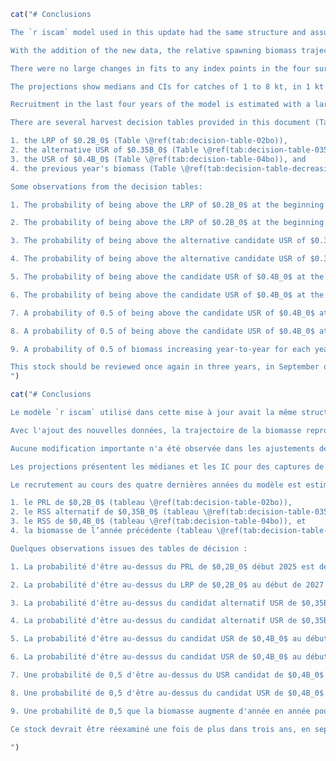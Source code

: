```r
cat("# Conclusions

The `r iscam` model used in this update had the same structure and assumptions as the model used in the `r ca`. New data added were commercial catch for 2022 and 2023, new survey index points, and new Discard CPUE index points. The growth parameters, estimated outside the `r iscam` framework, changed by a very small amount, which did not affect the model estimates.

With the addition of the new data, the relative spawning biomass trajectory from `r start_catch_yr`--2021 remained largely unchanged from the `r ca`, although the initial biomass, $B_0$, and the absolute spawning biomass values were estimated to be slightly lower in this update than in the `r ca`.

There were no large changes in fits to any index points in the four survey indices and the `r dcpue`. Three of the synoptic survey indices had one new index point added each (the `r hsmas` has a terminal year of 2003 and was not updated), and the `r dcpue` had two new index points added (2022 and 2023) since it is based on commercial catch.

The projections show medians and CIs for catches of 1 to 8 kt, in 1 kt increments (Figures \@ref(fig:fig-rel-biomass-proj) and \@ref(fig:fig-rel-biomass-proj-closeup)). The figure shows that for catch values of 1--6 kt the median of projected biomass is expected to increase to 2027. For catch values of 7--8 kt the median of projected biomass is expected to remain flat, and remain below the USR of $0.4B_0$.

Recruitment in the last four years of the model is estimated with a large degree of uncertainty (Figure \@ref(fig:fig-base-recr)). This is due to the lack of new ages being included in the model for 2022 and 2023. We expect new age composition data to be available for the next update to this assessment.

There are several harvest decision tables provided in this document (Tables \@ref(tab:decision-table-02bo)--\@ref(tab:decision-table-decreasing-biomass)) which, for 8 different catch levels from 1 kt to 8 kt, give the probabilities of the projected relative biomass being above:

1. the LRP of $0.2B_0$ (Table \@ref(tab:decision-table-02bo)),
2. the alternative USR of $0.35B_0$ (Table \@ref(tab:decision-table-035bo)),
3. the USR of $0.4B_0$ (Table \@ref(tab:decision-table-04bo)), and
4. the previous year's biomass (Table \@ref(tab:decision-table-decreasing-biomass)).

Some observations from the decision tables:

1. The probability of being above the LRP of $0.2B_0$ at the beginning of 2025 is 0.99 if the highest catch level of 8 kt is caught in 2024 (Table \@ref(tab:decision-table-02bo)),

2. The probability of being above the LRP of $0.2B_0$ at the beginning of 2027 is 0.98 if the highest catch level of 8 kt is caught each year from `r end_yr + 1` to `r end_yr + base_model$proj$num.projyrs` (Table \@ref(tab:decision-table-02bo)),

3. The probability of being above the alternative candidate USR of $0.35B_0$ at the beginning of 2025 is 0.61 if the highest catch level of 8 kt is caught in 2024 (Table \@ref(tab:decision-table-035bo)),

4. The probability of being above the alternative candidate USR of $0.35B_0$ at the beginning of 2027 is 0.60 if the highest catch level of 8 kt is caught each year from `r end_yr + 1` to `r end_yr + base_model$proj$num.projyrs` (Table \@ref(tab:decision-table-035bo)),

5. The probability of being above the candidate USR of $0.4B_0$ at the beginning of 2025 is 0.37 if the highest catch level of 8 kt is caught in 2024 (Table \@ref(tab:decision-table-04bo)),

6. The probability of being above the candidate USR of $0.4B_0$ at the beginning of 2027 is 0.42 if the highest catch level of 8 kt is caught each year from `r end_yr + 1` to `r end_yr + base_model$proj$num.projyrs` (Table \@ref(tab:decision-table-04bo)),

7. A probability of 0.5 of being above the candidate USR of $0.4B_0$ at the beginning of 2025 occurs between 2 and 4 kt of catch in 2024. A higher catch will result in the probability being less than 0.5 (Table \@ref(tab:decision-table-04bo)),

8. A probability of 0.5 of being above the candidate USR of $0.4B_0$ at the beginning of 2027 occurs between 4 and 5 kt of constant catch for each year from `r end_yr + 1` to `r end_yr + base_model$proj$num.projyrs`. A higher constant catch will result in the probability being less than 0.5 (Table \@ref(tab:decision-table-decreasing-biomass)), and

9. A probability of 0.5 of biomass increasing year-to-year for each year from `r end_yr + 1` to `r end_yr + base_model$proj$num.projyrs` occurs between 7 and 8 kt of constant catch in each year (Table \@ref(tab:decision-table-decreasing-biomass)).

This stock should be reviewed once again in three years, in September or October 2027 as a Science Response. In addition to new catch and survey index data, that update model must have new age data included for the three synoptic surveys and both fleets in the commercial fishery for the time period 2022-2026.
")
```

```r
cat("# Conclusions

Le modèle `r iscam` utilisé dans cette mise à jour avait la même structure et les mêmes hypothèses que celui utilisé dans le modèle `r ca`. Les nouvelles données ajoutées concernaient les prises commerciales de 2022 et 2023, de nouveaux indices de relevé et de nouveaux indices de CPUE rejetées. Les paramètres de croissance, estimés hors du cadre `r iscam`, ont subi une très légère modification, sans incidence sur les estimations du modèle.

Avec l'ajout des nouvelles données, la trajectoire de la biomasse reproductrice relative de `r start_catch_yr` à 2021 est restée largement inchangée par rapport au modèle `r ca`, bien que la biomasse initiale, $B_0$, et les valeurs absolues de la biomasse reproductrice aient été estimées légèrement inférieures dans cette mise à jour à celles du modèle `r ca`.

Aucune modification importante n'a été observée dans les ajustements des quatre indices de relevé et du modèle `r dcpue`. Trois des indices de l'enquête synoptique ont chacun reçu un nouvel indice (l'indice `r hsmas` a pour année terminale 2003 et n'a pas été mis à jour), et l'indice `r dcpue` a reçu deux nouveaux indice (2022 et 2023) car il est basé sur les captures commerciales.

Les projections présentent les médianes et les IC pour des captures de 1 à 8 kt, par incréments de 1 kt (Figures \@ref(fig:fig-rel-biomass-proj) et \@ref(fig:fig-rel-biomass-proj-closeup)). La figure montre que pour des captures de 1 à 6 kt, la médiane de la biomasse projetée devrait augmenter jusqu'en 2027. Pour des captures de 7 à 8 kt, la médiane de la biomasse projetée devrait rester stable et inférieure au seuil de référence de $0,4B_0$.

Le recrutement au cours des quatre dernières années du modèle est estimé avec un degré élevé d'incertitude (Figure \@ref(fig:fig-base-recr)). Cela est dû à l'absence de nouvelles données d'âge incluses dans le modèle pour 2022 et 2023. Nous prévoyons que de nouvelles données sur la composition par âge seront disponibles pour la prochaine mise à jour de cette évaluation. Ce document contient plusieurs tableaux de décision de pêche (tableaux \@ref(tab:decision-table-02bo)--\@ref(tab:decision-table-decreasing-biomass)) qui, pour huit niveaux de capture différents, de 1 kt à 8 kt, indiquent les probabilités que la biomasse relative projetée soit supérieure à :

1. le PRL de $0,2B_0$ (tableau \@ref(tab:decision-table-02bo)),
2. le RSS alternatif de $0,35B_0$ (tableau \@ref(tab:decision-table-035bo)),
3. le RSS de $0,4B_0$ (tableau \@ref(tab:decision-table-04bo)), et
4. la biomasse de l’année précédente (tableau \@ref(tab:decision-table-decreasing-biomass)).

Quelques observations issues des tables de décision :

1. La probabilité d'être au-dessus du PRL de $0,2B_0$ début 2025 est de 0,99 si le niveau de capture maximal de 8 kt est atteint en 2024 (tableau \@ref(tab:decision-table-02bo)).

2. La probabilité d'être au-dessus du LRP de $0,2B_0$ au début de 2027 est de 0,98 si le niveau de capture le plus élevé de 8 kt est capturé chaque année de `r end_yr + 1` à `r end_yr + base_model$proj$num.projyrs` (tableau \@ref(tab:decision-table-02bo)),

3. La probabilité d'être au-dessus du candidat alternatif USR de $0,35B_0$ au début de 2025 est de 0,61 si le niveau de capture le plus élevé de 8 kt est capturé en 2024 (Tableau \@ref(tab:decision-table-035bo)),

4. La probabilité d'être au-dessus du candidat alternatif USR de $0,35B_0$ au début de 2027 est de 0,60 si le niveau de capture le plus élevé de 8 kt est capturé chaque année de `r end_yr + 1` à `r end_yr + base_model$proj$num.projyrs` (tableau \@ref(tab:decision-table-035bo)),

5. La probabilité d'être au-dessus du candidat USR de $0,4B_0$ au début de 2025 est de 0,37 si le niveau de capture le plus élevé de 8 kt est capturé en 2024 (tableau \@ref(tab:decision-table-04bo)),

6. La probabilité d'être au-dessus du candidat USR de $0,4B_0$ au début de 2027 est de 0,42 si le niveau de capture le plus élevé de 8 kt est capturé chaque année de `r end_yr + 1` à `r end_yr + base_model$proj$num.projyrs` (tableau \@ref(tab:decision-table-04bo)),

7. Une probabilité de 0,5 d'être au-dessus du USR candidat de $0,4B_0$ au début de 2025 se produit entre 2 et 4 kt de captures en 2024. Une capture plus élevée entraînera une probabilité inférieure à 0,5 (tableau \@ref(tab:decision-table-04bo)),

8. Une probabilité de 0,5 d'être au-dessus du candidat USR de $0,4B_0$ au début de 2027 se produit entre 4 et 5 kt de capture constante pour chaque année de `r end_yr + 1` à `r end_yr + base_model$proj$num.projyrs`. Une prise constante plus élevée entraînera une probabilité inférieure à 0,5 (tableau \@ref(tab:decision-table-decreasing-biomass)), et

9. Une probabilité de 0,5 que la biomasse augmente d'année en année pour chaque année de `r end_yr + 1` à `r end_yr + base_model$proj$num.projyrs` se produit entre 7 et 8 kt de capture constante chaque année (tableau \@ref(tab:decision-table-decreasing-biomass)).

Ce stock devrait être réexaminé une fois de plus dans trois ans, en septembre ou octobre 2027, dans le cadre d’une réponse scientifique. En plus des nouvelles données sur les prises et les indices d'enquête, ce modèle de mise à jour doit inclure de nouvelles données sur l'âge pour les trois enquêtes synoptiques et les deux flottes de la pêche commerciale pour la période 2022-2026.

")
```